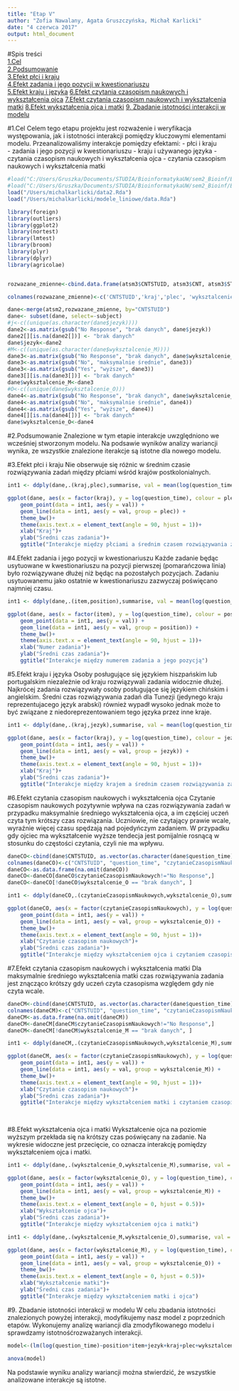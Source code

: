 ```yaml
---
title: "Etap V"
author: "Zofia Nawalany, Agata Gruszczyńska, Michał Karlicki"
date: "4 czerwca 2017"
output: html_document
---
```

#Spis treści  
[1.Cel](#1.Cel)  
[2.Podsumowanie](#2.Podsumowanie etapu III)  
[3.Efekt płci i kraju](#3.Efekt płci i kraju)  
[4.Efekt zadania i jego pozycji w kwestionariuszu](#4.Efekt zadania i jego pozycji w kwestionariuszu)  
[5.Efekt kraju i języka](#5.Efekt kraju i języka)
[6.Efekt czytania czasopism naukowych i wykształcenia ojca](#6.Efekt czytania czasopism naukowych i wykształcenia ojca)
[7.Efekt czytania czasopism naukowych i wykształcenia matki](#7.Efekt czytania czasopism naukowych i wykształcenia matki)
[8.Efekt wykształcenia ojca i matki](#8.Efekt wykształcenia ojca i matki)
[9. Zbadanie istotności interakcji w modelu](#9. Zbadanie istotności interakcji w modelu) 

#1.Cel <a name="1.Cel"></a>
Celem tego etapu projektu jest rozważenie i weryfikacja występowania, jak i istotności interakcji pomiędzy kluczowymi elementami modelu. Przeanalizowaliśmy interakcje pomiędzy efektami:
- płci i kraju  
- zadania i jego pozycji w kwestionariuszu
- kraju i używanego języka
- czytania czasopism naukowych i wykształcenia ojca
- czytania czasopism naukowych i wykształcenia matki

```r
#load("C:/Users/Gruszka/Documents/STUDIA/BioinformatykaUW/sem2_Bioinf/Biecek/Projekt R/etap III/data2.Rda")
#load("C:/Users/Gruszka/Documents/STUDIA/BioinformatykaUW/sem2_Bioinf/Biecek/Projekt R/modele_liniowe-master/data.Rda")
load("/Users/michalkarlicki/data2.Rda")
load("/Users/michalkarlicki/modele_liniowe/data.Rda")

library(foreign)
library(outliers)
library(ggplot2)
library(nortest)
library(lmtest)
library(broom)
library(plyr)
library(dplyr)
library(agricolae)


rozwazane_zmienne<-cbind.data.frame(atsm3$CNTSTUID, atsm3$CNT, atsm3$ST004D01T, atsm3$ST006Q01TA, atsm3$ST008Q01TA, atsm3$LANGTEST_COG, atsm3$ST146Q04TA)

colnames(rozwazane_zmienne)<-c('CNTSTUID','kraj','plec', 'wyksztalcenie_M', 'wyksztalcenie_O', 'jezyk', 'czytanieCzasopismNaukowych')

dane<-merge(atsm2,rozwazane_zmienne, by="CNTSTUID")
dane<- subset(dane, select=-subject)
#j<-c((unique(as.character(dane$jezyk))))
dane2<-as.matrix(gsub("No Response", "brak danych", dane$jezyk))
dane2[][is.na(dane2[])] <- "brak danych"
dane$jezyk<-dane2
#M<-c((unique(as.character(dane$wyksztalcenie_M))))
dane3<-as.matrix(gsub("No Response", "brak danych", dane$wyksztalcenie_M))
dane3<-as.matrix(gsub("No", "maksymalnie średnie", dane3))
dane3<-as.matrix(gsub("Yes", "wyższe", dane3))
dane3[][is.na(dane3[])] <- "brak danych"
dane$wyksztalcenie_M<-dane3
#O<-c((unique(dane$wyksztalcenie_O)))
dane4<-as.matrix(gsub("No Response", "brak danych", dane$wyksztalcenie_O))
dane4<-as.matrix(gsub("No", "maksymalnie średnie", dane4))
dane4<-as.matrix(gsub("Yes", "wyższe", dane4))
dane4[][is.na(dane4[])] <- "brak danych"
dane$wyksztalcenie_O<-dane4
```

#2.Podsumowanie  <a name="2.Podsumowanie"></a>
Znalezione w tym etapie interakcje uwzględniono we wcześniej stworzonym modelu. Na podsawie wyników analizy wariancji wynika, ze wszystkie znalezione iterakcje są istotne dla nowego modelu. 

#3.Efekt płci i kraju <a name="3.Efekt płci i kraju"></a>
Nie obserwuje się różnic w średnim czasie rozwiązywania zadań między płciami wśród krajów postkolonialnych.
```r
int1 <- ddply(dane,.(kraj,plec),summarise, val = mean(log(question_time)))

ggplot(dane, aes(x = factor(kraj), y = log(question_time), colour = plec)) + 
    geom_point(data = int1, aes(y = val)) +
    geom_line(data = int1, aes(y = val, group = plec)) +   
    theme_bw()+
    theme(axis.text.x = element_text(angle = 90, hjust = 1))+
    xlab("Kraj")+
    ylab("Średni czas zadania")+
    ggtitle("Interakcje między płciami a średnim czasem rozwiązywania zadań w różnych krajach")
```
#4.Efekt zadania i jego pozycji w kwestionariuszu <a name="4.Efekt zadania i jego pozycji w kwestionariuszu"></a>
Każde zadanie będąc usytuowane w kwestionariuszu na pozycji pierwszej (pomarańczowa linia) było rozwiązywane dłużej niż będąc na pozostałych pozycjach. Zadaniu usytuowanemu jako ostatnie w kwestionariuszu zazwyczaj poświęcano najmniej czasu.
```r
int1 <- ddply(dane,.(item,position),summarise, val = mean(log(question_time)))

ggplot(dane, aes(x = factor(item), y = log(question_time), colour = position)) + 
    geom_point(data = int1, aes(y = val)) +
    geom_line(data = int1, aes(y = val, group = position)) +   
    theme_bw()+
    theme(axis.text.x = element_text(angle = 90, hjust = 1))+
    xlab("Numer zadania")+
    ylab("Średni czas zadania")+
    ggtitle("Interakcje między numerem zadania a jego pozycją")


```
#5.Efekt kraju i języka <a name="5.Efekt kraju i języka"></a>
Osoby posługujące się językiem hiszpańskim lub portugalskim niezależnie od kraju rozwiązywali zadania widocznie dłużej.
Najkrócej zadania rozwiązywały osoby posługujące się językiem chińskim i angielskim. Średni czas rozwiązywania zadań dla Tunezji (jedynego kraju reprezentujacego język arabski) również wypadł wysoko jednak może to być związane z niedoreprezentowaniem tego języka przez inne kraje.

```r
int1 <- ddply(dane,.(kraj,jezyk),summarise, val = mean(log(question_time)))

ggplot(dane, aes(x = factor(kraj), y = log(question_time), colour = jezyk)) + 
    geom_point(data = int1, aes(y = val)) +
    geom_line(data = int1, aes(y = val, group = jezyk)) +   
    theme_bw()+
    theme(axis.text.x = element_text(angle = 90, hjust = 1))+
    xlab("Kraj")+
    ylab("Średni czas zadania")+
    ggtitle("Interakcje między krajem a średnim czasem rozwiązywania zadań w zależności od języka")
```

#6.Efekt czytania czasopism naukowych i wykształcenia ojca <a name="6.Efekt czytania czasopism naukowych i wykształcenia ojca"></a>
Czytanie czasopism naukowych pozytywnie wpływa na czas rozwiązywania zadań w przypadku maksymalnie średniego wykształcenia ojca, a im częściej uczeń czyta tym krótszy czas rozwiązania. Uczniowie, nie czytający prawie wcale, wyraźnie więcej czasu spędzają nad pojedyńczym zadaniem. W przypadku gdy ojciec ma wykształcenie wyższe tendecja jest pomijalnie rosnącą w stosunku do częstości czytania, czyli nie ma wpływu.
```r
daneCO<-cbind(dane$CNTSTUID, as.vector(as.character(dane$question_time)), as.character(dane$czytanieCzasopismNaukowych), dane$wyksztalcenie_O)
colnames(daneCO)<-c("CNTSTUID", "question_time", "czytanieCzasopismNaukowych", "wyksztalcenie_O")
daneCO<-as.data.frame(na.omit(daneCO))
daneCO<-daneCO[daneCO$czytanieCzasopismNaukowych!="No Response",]
daneCO<-daneCO[!daneCO$wyksztalcenie_O == "brak danych", ]

int1 <- ddply(daneCO,.(czytanieCzasopismNaukowych,wyksztalcenie_O),summarise, val = mean(log(as.numeric(question_time))))

ggplot(daneCO, aes(x = factor(czytanieCzasopismNaukowych), y = log(question_time), colour = wyksztalcenie_O)) + 
    geom_point(data = int1, aes(y = val)) +
    geom_line(data = int1, aes(y = val, group = wyksztalcenie_O)) +   
    theme_bw()+
    theme(axis.text.x = element_text(angle = 90, hjust = 1))+
    xlab("Czytanie czasopism naukowych")+
    ylab("Średni czas zadania")+
    ggtitle("Interakcje między wykształceniem ojca i czytaniem czasopism naukowych")
```
#7.Efekt czytania czasopism naukowych i wykształcenia matki <a name="7.Efekt czytania czasopism naukowych i wykształcenia matki"></a>
Dla maksymalnie średniego wykształcenia matki czas rozwiązywania zadania jest znącząco krótszy gdy uczeń czyta czasopisma względem gdy nie czyta wcale.
```r
daneCM<-cbind(dane$CNTSTUID, as.vector(as.character(dane$question_time)), as.character(dane$czytanieCzasopismNaukowych), dane$wyksztalcenie_M)
colnames(daneCM)<-c("CNTSTUID", "question_time", "czytanieCzasopismNaukowych", "wyksztalcenie_M")
daneCM<-as.data.frame(na.omit(daneCM))
daneCM<-daneCM[daneCM$czytanieCzasopismNaukowych!="No Response",]
daneCM<-daneCM[!daneCM$wyksztalcenie_M == "brak danych", ]

int1 <- ddply(daneCM,.(czytanieCzasopismNaukowych,wyksztalcenie_M),summarise, val = mean(log(as.numeric(question_time))))

ggplot(daneCM, aes(x = factor(czytanieCzasopismNaukowych), y = log(question_time), colour = wyksztalcenie_M)) + 
    geom_point(data = int1, aes(y = val)) +
    geom_line(data = int1, aes(y = val, group = wyksztalcenie_M)) +   
    theme_bw()+
    theme(axis.text.x = element_text(angle = 90, hjust = 1))+
    xlab("Czytanie czasopism naukowych")+
    ylab("Średni czas zadania")+
    ggtitle("Interakcje między wykształceniem matki i czytaniem czasopism naukowych")
    
  
```

#8.Efekt wykształcenia ojca i matki <a name="8.Efekt wykształcenia ojca i matki"></a>
Wykształcenie ojca na poziomie wyższym przekłada się na krótszy czas poświęcany na zadanie. Na wykresie widoczne jest przecięcie, co oznacza interakcję pomiędzy wykształceniem ojca i matki.
```r
int1 <- ddply(dane,.(wyksztalcenie_O,wyksztalcenie_M),summarise, val = mean(log(as.numeric(question_time))))

ggplot(dane, aes(x = factor(wyksztalcenie_O), y = log(question_time), colour = wyksztalcenie_M)) + 
    geom_point(data = int1, aes(y = val)) +
    geom_line(data = int1, aes(y = val, group = wyksztalcenie_M)) +   
    theme_bw()+
    theme(axis.text.x = element_text(angle = 0, hjust = 0.5))+
    xlab("Wykształcenie ojca")+
    ylab("Średni czas zadania")+
    ggtitle("Interakcje między wykształceniem ojca i matki")
```

```r
int1 <- ddply(dane,.(wyksztalcenie_M,wyksztalcenie_O),summarise, val = mean(log(as.numeric(question_time))))

ggplot(dane, aes(x = factor(wyksztalcenie_M), y = log(question_time), colour = wyksztalcenie_O)) + 
    geom_point(data = int1, aes(y = val)) +
    geom_line(data = int1, aes(y = val, group = wyksztalcenie_O)) +   
    theme_bw()+
    theme(axis.text.x = element_text(angle = 0, hjust = 0.5))+
    xlab("Wykształcenie matki")+
    ylab("Średni czas zadania")+
    ggtitle("Interakcje między wykształceniem matki i ojca")

```

#9. Zbadanie istotności interakcji w modelu <a name="9. Zbadanie istotności interakcji w modelu"></a>
W celu zbadania istotności znalezionych powyżej interakcji, modyfikujemy nasz model z poprzednich etapów. Wykonujemy analizę wariancji dla zmodyfikowanego modelu i sprawdzamy istotnośćrozważanych interakcji.
```r
model<-(lm(log(question_time)~position*item+jezyk+kraj+plec+wyksztalcenie_M*wyksztalcenie_O+czytanieCzasopismNaukowych, data=dane))

anova(model)
```
Na podstawie wyniku analizy wariancji można stwierdzić, że wszystkie analizowane interakcje są istotne.


